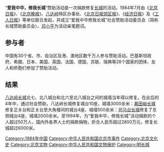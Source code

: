 {{unreferenced|time=2012-10-21T22:44:05+00:00}}
“'''爱我中华，修我长城'''”赞助活动是一次捐款修复[[长城|长城]]的活动。1984年7月由《[[北京日报|北京日报]]》、《[[北京晚报|北京晚报]]》、[[八达岭|八达岭]]特区办事处、《[[北京日报郊区报|北京日报郊区报]]》、《[[经济日报|经济日报]]》及《[[工人日报|工人日报]]》等单位联合发起，并成立“爱我中华修我长城”社会赞助活动委员会（简称长城赞助委员会）。[[邓小平|邓小平]]为活动亲笔题词。

==参与者==
中国有30个省、市、自治区及港、澳地区数千万人参与赞助活动。巴基斯坦政府、希腊、日本、美国、英国、法国、德国、苏联、瑞典等26个国家的团体、友人和侨胞们参加了赞助活动。

==结果==
[[八达岭长城|八达岭长城]]北七、北八城台和北六至北八城台之间的城墙当年得以修复。在此后的4年中，通过社会赞助，八达岭长城修复城台10座，城墙3000余米：[[慕田峪长城|慕田峪长城]]修复正关台和正关台至大角楼间的城台4座、城墙500余米：[[司马台长城|司马台长城]]修复了东侧城台4座、城墙2000余米。至1994年，为“爱我中华，修我长城”活动捐款的个人超过50万人，国内外各界人士的捐款捐物，折合人民币超过2800万元，修复长城超过6000米。

[[Category:1984年中国|Category:1984年中国]]
[[Category:中华人民共和国北京市事件|Category:中华人民共和国北京市事件]]
[[Category:北京文化史|Category:北京文化史]]
[[Category:北京文物|Category:北京文物]]
[[Category:中华人民共和国文物保护|Category:中华人民共和国文物保护]]
[[Category:明长城|Category:明长城]]